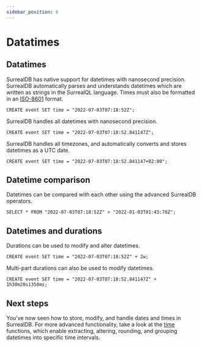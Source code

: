 ```yaml
---
sidebar_position: 6
---
```


# Datatimes 

## Datatimes

SurrealDB has native support for datetimes with nanosecond precision. SurrealDB automatically parses and understands datetimes which are written as strings in the SurrealQL language. Times must also be formatted in an [ISO-8601](https://en.wikipedia.org/wiki/ISO_8601) format.

```surql
CREATE event SET time = "2022-07-03T07:18:52Z";
```
SurrealDB handles all datetimes with nanosecond precision.

```surql
CREATE event SET time = "2022-07-03T07:18:52.841147Z";
```

SurrealDB handles all timezones, and automatically converts and stores datetimes as a UTC date.

```surql
CREATE event SET time = "2022-07-03T07:18:52.841147+02:00";
```

## Datetime comparison
Datetimes can be compared with each other using the advanced SurrealDB operators.

```surql
SELECT * FROM "2022-07-03T07:18:52Z" > "2022-01-03T01:43:78Z";
```

## Datetimes and durations

Durations can be used to modify and alter datetimes.

```surql
CREATE event SET time = "2022-07-03T07:18:52Z" + 2w;
```

Multi-part durations can also be used to modify datetimes.

```surql
CREATE event SET time = "2022-07-03T07:18:52.841147Z" + 1h30m20s1350ms;
```

## Next steps
You've now seen how to store, modify, and handle dates and times in SurrealDB. For more advanced functionality, take a look at the [time](/docs/surrealql/functions/time) functions, which enable extracting, altering, rounding, and grouping datetimes into specific time intervals.